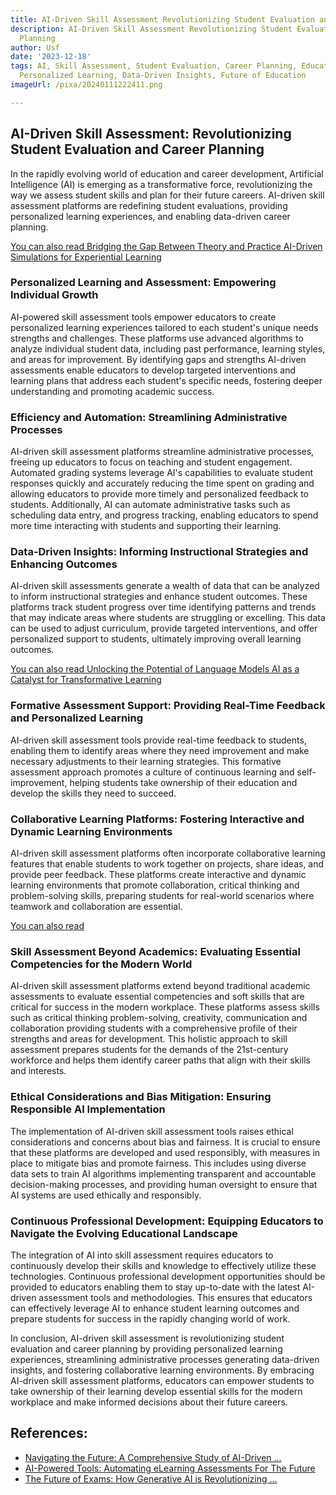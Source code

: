 ```yaml
---
title: AI-Driven Skill Assessment Revolutionizing Student Evaluation and Career Planning
description: AI-Driven Skill Assessment Revolutionizing Student Evaluation and Career
  Planning
author: Usf
date: '2023-12-18'
tags: AI, Skill Assessment, Student Evaluation, Career Planning, Education Technology,
  Personalized Learning, Data-Driven Insights, Future of Education
imageUrl: /pixa/20240111222411.png

---
```

##  AI-Driven Skill Assessment: Revolutionizing Student Evaluation and Career Planning

In the rapidly evolving world of education and career development, Artificial Intelligence (AI) is  emerging as a transformative force, revolutionizing the way we assess student  skills and plan for their future careers. AI-driven skill assessment platforms  are redefining student  evaluations, providing personalized learning  experiences, and enabling data-driven career planning.

[You can also read Bridging the  Gap Between Theory and Practice AI-Driven Simulations for Experiential Learning](Bridging%20the%20Gap%20Between%20Theory%20and%20Practice%20AI-Driven%20Simulations%20for%20Experiential%20Learning)


### Personalized Learning and Assessment: Empowering Individual Growth

AI-powered skill assessment tools empower educators to create personalized  learning experiences tailored to each student's unique needs strengths  and  challenges. These platforms use advanced algorithms to analyze individual student data, including past performance, learning styles, and areas for improvement.  By identifying gaps and strengths AI-driven assessments enable educators to develop targeted interventions and learning plans that address each  student's specific  needs, fostering deeper understanding and promoting academic  success.

### Efficiency and Automation:  Streamlining Administrative Processes

AI-driven skill assessment platforms streamline administrative processes,  freeing up educators to focus on teaching and student  engagement. Automated grading systems  leverage AI's capabilities  to evaluate student  responses quickly and accurately reducing the time spent on grading and allowing educators to provide more timely and personalized feedback to students. Additionally, AI can automate administrative tasks  such as scheduling  data entry, and progress tracking, enabling  educators to spend more time  interacting with students and supporting their learning.

### Data-Driven Insights:  Informing Instructional Strategies and Enhancing Outcomes

AI-driven skill assessments generate a wealth of data that can be analyzed to inform instructional  strategies  and enhance student outcomes. These platforms track student  progress over time identifying patterns and trends that may indicate areas where students are struggling or excelling.  This data can  be used to adjust curriculum, provide targeted interventions, and offer personalized support to students, ultimately improving overall learning outcomes.

[You can also  read Unlocking  the Potential of Language Models AI  as a Catalyst for Transformative Learning](Unlocking%20the%20Potential%20of%20Language%20Models%20AI%20as%20a%20Catalyst%20for%20Transformative%20Learning)


### Formative Assessment Support: Providing Real-Time Feedback and Personalized Learning

AI-driven skill assessment  tools provide real-time feedback to students, enabling them to  identify areas where they need improvement and make necessary adjustments to their  learning strategies. This formative  assessment approach promotes  a culture of  continuous learning and self-improvement, helping students take ownership of their education and develop the skills they need to succeed.

### Collaborative Learning Platforms: Fostering Interactive and Dynamic Learning  Environments

AI-driven skill assessment platforms often  incorporate collaborative learning features that enable students to work together on projects, share ideas, and provide peer feedback. These platforms create interactive  and dynamic learning environments that promote collaboration, critical thinking and problem-solving skills,  preparing students for real-world scenarios where teamwork and collaboration are  essential.

[You can also read ]()


### Skill Assessment Beyond Academics: Evaluating Essential Competencies for the Modern World

AI-driven  skill assessment platforms extend  beyond traditional academic assessments to evaluate essential competencies and soft skills that are critical  for success in the modern workplace. These platforms assess skills such as critical thinking problem-solving, creativity, communication and collaboration providing students with a comprehensive profile of their strengths and areas for development. This  holistic approach to  skill assessment  prepares students for the demands of the 21st-century workforce and helps them identify career  paths that align with their skills and interests.

### Ethical Considerations and Bias Mitigation: Ensuring Responsible  AI Implementation

The implementation of AI-driven skill assessment tools raises ethical considerations and concerns  about bias and fairness. It  is crucial to ensure that these platforms are developed and used  responsibly, with measures in place to mitigate bias and promote fairness.  This includes using diverse data  sets to train AI algorithms implementing  transparent and accountable decision-making processes,  and providing human oversight to ensure  that AI  systems are used ethically and responsibly.

### Continuous Professional Development: Equipping Educators  to Navigate the  Evolving  Educational Landscape

The integration  of  AI into skill assessment requires  educators to continuously develop their skills and knowledge to effectively  utilize these technologies. Continuous professional development opportunities should be provided to educators enabling them to stay up-to-date with the latest AI-driven assessment tools and methodologies. This ensures that educators can effectively leverage AI to enhance student learning  outcomes and prepare students for success in the rapidly changing world of work.

In conclusion, AI-driven skill  assessment is  revolutionizing student evaluation and career planning by providing  personalized learning experiences, streamlining administrative processes generating data-driven insights, and fostering collaborative learning environments. By embracing AI-driven skill assessment platforms, educators can empower students to  take ownership of their learning develop essential skills for the modern workplace and make informed decisions about their future careers.

## References:
- [Navigating the Future: A Comprehensive Study of AI-Driven ...](https://www.linkedin.com/pulse/navigating-future-comprehensive-study-ai-driven-somerville-ed-d--m1c5f?trk=article-ssr-frontend-pulse_more-articles_related-content-card)
- [AI-Powered Tools: Automating eLearning Assessments For The Future](https://elearningindustry.com/ai-powered-tools-automating-elearning-assessments-for-the-future)
- [The Future of Exams: How Generative AI is Revolutionizing ...](https://www.eklavvya.com/blog/generative-ai-assessment/)

